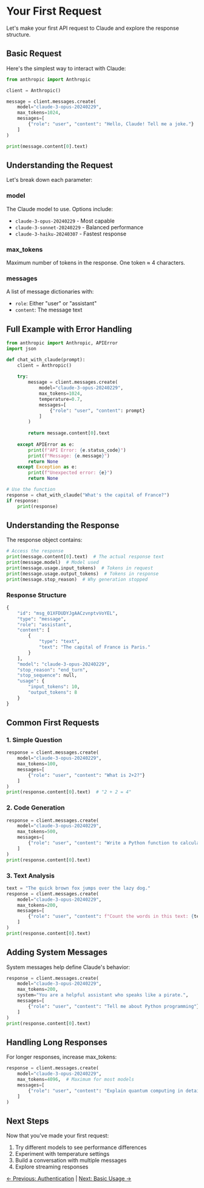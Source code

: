 # Your First Request

Let's make your first API request to Claude and explore the response structure.

## Basic Request

Here's the simplest way to interact with Claude:

```python
from anthropic import Anthropic

client = Anthropic()

message = client.messages.create(
    model="claude-3-opus-20240229",
    max_tokens=1024,
    messages=[
        {"role": "user", "content": "Hello, Claude! Tell me a joke."}
    ]
)

print(message.content[0].text)
```

## Understanding the Request

Let's break down each parameter:

### model
The Claude model to use. Options include:
- `claude-3-opus-20240229` - Most capable
- `claude-3-sonnet-20240229` - Balanced performance
- `claude-3-haiku-20240307` - Fastest response

### max_tokens
Maximum number of tokens in the response. One token ≈ 4 characters.

### messages
A list of message dictionaries with:
- `role`: Either "user" or "assistant"
- `content`: The message text

## Full Example with Error Handling

```python
from anthropic import Anthropic, APIError
import json

def chat_with_claude(prompt):
    client = Anthropic()
    
    try:
        message = client.messages.create(
            model="claude-3-opus-20240229",
            max_tokens=1024,
            temperature=0.7,
            messages=[
                {"role": "user", "content": prompt}
            ]
        )
        
        return message.content[0].text
        
    except APIError as e:
        print(f"API Error: {e.status_code}")
        print(f"Message: {e.message}")
        return None
    except Exception as e:
        print(f"Unexpected error: {e}")
        return None

# Use the function
response = chat_with_claude("What's the capital of France?")
if response:
    print(response)
```

## Understanding the Response

The response object contains:

```python
# Access the response
print(message.content[0].text)  # The actual response text
print(message.model)  # Model used
print(message.usage.input_tokens)  # Tokens in request
print(message.usage.output_tokens)  # Tokens in response
print(message.stop_reason)  # Why generation stopped
```

### Response Structure

```python
{
    "id": "msg_01XFDUDYJgAACzvnptvVoYEL",
    "type": "message",
    "role": "assistant",
    "content": [
        {
            "type": "text",
            "text": "The capital of France is Paris."
        }
    ],
    "model": "claude-3-opus-20240229",
    "stop_reason": "end_turn",
    "stop_sequence": null,
    "usage": {
        "input_tokens": 10,
        "output_tokens": 8
    }
}
```

## Common First Requests

### 1. Simple Question

```python
response = client.messages.create(
    model="claude-3-opus-20240229",
    max_tokens=100,
    messages=[
        {"role": "user", "content": "What is 2+2?"}
    ]
)
print(response.content[0].text)  # "2 + 2 = 4"
```

### 2. Code Generation

```python
response = client.messages.create(
    model="claude-3-opus-20240229",
    max_tokens=500,
    messages=[
        {"role": "user", "content": "Write a Python function to calculate factorial"}
    ]
)
print(response.content[0].text)
```

### 3. Text Analysis

```python
text = "The quick brown fox jumps over the lazy dog."
response = client.messages.create(
    model="claude-3-opus-20240229",
    max_tokens=200,
    messages=[
        {"role": "user", "content": f"Count the words in this text: {text}"}
    ]
)
print(response.content[0].text)
```

## Adding System Messages

System messages help define Claude's behavior:

```python
response = client.messages.create(
    model="claude-3-opus-20240229",
    max_tokens=200,
    system="You are a helpful assistant who speaks like a pirate.",
    messages=[
        {"role": "user", "content": "Tell me about Python programming"}
    ]
)
print(response.content[0].text)
```

## Handling Long Responses

For longer responses, increase max_tokens:

```python
response = client.messages.create(
    model="claude-3-opus-20240229",
    max_tokens=4096,  # Maximum for most models
    messages=[
        {"role": "user", "content": "Explain quantum computing in detail"}
    ]
)
```

## Next Steps

Now that you've made your first request:

1. Try different models to see performance differences
2. Experiment with temperature settings
3. Build a conversation with multiple messages
4. Explore streaming responses

[← Previous: Authentication](/docs/getting-started/authentication) | [Next: Basic Usage →](/docs/basic-usage)